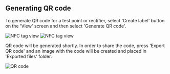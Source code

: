 
## Generating QR code

To generate QR code for a test point or rectifier, select 'Create label' button on the 'View' screen and then select 'Generate QR code'.

<ImageView>
  <Image
    src="/images/nfc/10.2.png"
    alt="NFC tag view"
    width={300}
    height={300} />
  <Image
    src="/images/nfc/10.7.png"
    alt="NFC tag view"
    width={300}
    height={300} />
</ImageView>

QR code will be generated shortly. In order to share the code, press 'Export QR code' and an image with the code will be created and placed in 'Exported files' folder.

<ImageView>
  <Image
    src="/images/nfc/10.8.png"
    alt="QR code"
    width={300}
    height={300} />
</ImageView>